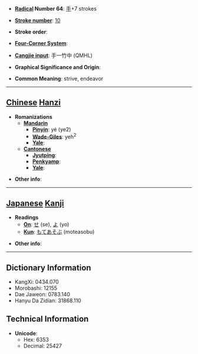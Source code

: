 * '''[[Wiktionary:Chinese radical index| Radical]] Number 64''': [[Wiktionary:Chinese radical index 手|手]]+7 strokes

* '''[[Wiktionary:Chinese total strokes index|Stroke number]]''': [[Wiktionary:Chinese total strokes index 10|10]]

* '''Stroke order''': 

* '''[[Wiktionary:Chinese four corner index|Four-Corner System]]''': 

* '''[[Wiktionary:Chinese Cangjie index|Cangjie input]]''': 手一竹中 (QMHL)

* '''Graphical Significance and Origin''': 

* '''Common Meaning''': strive, endeavor

----

== [[Chinese]] [[Hanzi]] ==

* '''Romanizations'''
** '''[[Mandarin]]'''
*** '''[[Pinyin]]''': yé (ye2)
*** '''[[Wade-Giles]]''': yeh<sup>2</sup>
*** '''[[Yale]]''': 
** '''[[Cantonese]]'''
*** '''[[Jyutping]]''':
*** '''[[Penkyamp]]''': 
*** '''[[Yale]]''': 

* '''Other info''': 

----

== [[Japanese]] [[Kanji]] ==

* '''Readings'''
** '''[[On]]''': [[せ]] (se), [[よ]] (yo)
** '''[[Kun]]''': [[もてあそぶ]] (moteasobu)

* '''Other info''':  

----

== Dictionary Information ==

* KangXi: 0434.070
* Morobashi: 12155
* Dae Jaweon: 0783.140
* Hanyu Da Zidian: 31868.110

== Technical Information ==

* '''Unicode''':
** Hex: 6353
** Decimal: 25427